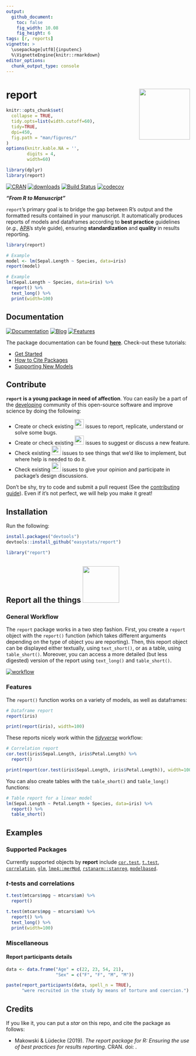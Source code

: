 ```yaml
---
output: 
  github_document:
    toc: false
    fig_width: 10.08
    fig_height: 6
tags: [r, reports]
vignette: >
  \usepackage[utf8]{inputenc}
  %\VignetteEngine{knitr::rmarkdown}
editor_options: 
  chunk_output_type: console
---
```


# report <img src='man/figures/logo.png' align="right" height="139" />

```r
knitr::opts_chunk$set(
  collapse = TRUE,
  tidy.opts=list(width.cutoff=60),
  tidy=TRUE,
  dpi=450,
  fig.path = "man/figures/"
)
options(knitr.kable.NA = '',
        digits = 4,
        width=60)

library(dplyr)
library(report)
```


[![CRAN](http://www.r-pkg.org/badges/version/report)](https://cran.r-project.org/package=report)
[![downloads](http://cranlogs.r-pkg.org/badges/report)](https://cran.r-project.org/package=report)
[![Build Status](https://travis-ci.org/easystats/report.svg?branch=master)](https://travis-ci.org/easystats/report)
[![codecov](https://codecov.io/gh/easystats/report/branch/master/graph/badge.svg)](https://codecov.io/gh/easystats/report)

***"From R to Manuscript"***

`report`'s primary goal is to bridge the gap between R's output and the formatted results contained in your manuscript. It automatically produces reports of models and dataframes according to **best practice** guidelines (*e.g.,* [APA](https://www.apastyle.org/)'s style guide), ensuring **standardization** and **quality** in results reporting.




```r
library(report)

# Example
model <- lm(Sepal.Length ~ Species, data=iris)
report(model)
```
```r
# Example
lm(Sepal.Length ~ Species, data=iris) %>% 
  report() %>% 
  text_long() %>% 
  print(width=100)
```


## Documentation

[![Documentation](https://img.shields.io/badge/documentation-report-orange.svg?colorB=E91E63)](https://easystats.github.io/report/)
[![Blog](https://img.shields.io/badge/blog-easystats-orange.svg?colorB=FF9800)](https://easystats.github.io/blog/posts/)
[![Features](https://img.shields.io/badge/features-report-orange.svg?colorB=2196F3)](https://easystats.github.io/report/reference/index.html)


The package documentation can be found [**here**](https://easystats.github.io/report/). Check-out these tutorials:

- [Get Started](https://easystats.github.io/report/articles/report.html)
- [How to Cite Packages](https://easystats.github.io/report/articles/cite_packages.html)
- [Supporting New Models](https://easystats.github.io/report/articles/supporting_new_models.html)


## Contribute

**`report` is a young package in need of affection**. You can easily be a part of the [developing](.github/CONTRIBUTING.md) community of this open-source software and improve science by doing the following:

- Create or check existing <a href=https://github.com/easystats/report/issues><img src="man/figures/issue_bug.png" height="25"></a> issues to report, replicate, understand or solve some bugs.
- Create or check existing <a href=https://github.com/easystats/report/issues><img src="man/figures/issue_featureidea.png" height="25"></a> issues to suggest or discuss a new feature.
- Check existing <a href=https://github.com/easystats/report/issues><img src="man/figures/issue_help.png" height="25"></a> issues to see things that we'd like to implement, but where help is needed to do it.
- Check existing <a href=https://github.com/easystats/report/issues><img src="man/figures/issue_opinion.png" height="25"></a> issues to give your opinion and participate in package's design discussions.

Don't be shy, try to code and submit a pull request (See the [contributing guide](.github/CONTRIBUTING.md)). Even if it's not perfect, we will help you make it great!



## Installation


Run the following:

```r
install.packages("devtools")
devtools::install_github("easystats/report")
```
```r
library("report")
```





## Report all the things <a href=https://easystats.github.io/Psycho.jl/latest/><img src="man/figures/allthethings.jpg" height="100"></a>

### General Workflow

The `report` package works in a two step fashion. First, you create a `report` object with the `report()` function (which takes different arguments depending on the type of object you are reporting). Then, this report object can be displayed either textually, using `text_short()`, or as a table, using `table_short()`. Moreover, you can access a more detailed (but less digested) version of the report using `text_long()` and `table_short()`.

[![workflow](man/figures/workflow.png)](https://easystats.github.io/report/)

### Features

The `report()` function works on a variety of models, as well as dataframes:

```r
# Dataframe report
report(iris)
```
```r
print(report(iris), width=100)
```

These reports nicely work within the [*tidyverse*](https://github.com/tidyverse) workflow:

```r
# Correlation report
cor.test(iris$Sepal.Length, iris$Petal.Length) %>% 
  report()
```
```r
print(report(cor.test(iris$Sepal.Length, iris$Petal.Length)), width=100)
```

You can also create tables with the `table_short()` and `table_long()` functions:


```r
# Table report for a linear model
lm(Sepal.Length ~ Petal.Length + Species, data=iris) %>% 
  report() %>% 
  table_short()
```



## Examples

### Supported Packages

Currently supported objects by **report** include [`cor.test`](https://stat.ethz.ch/R-manual/R-patched/library/stats/html/cor.test.html), [`t.test`](https://stat.ethz.ch/R-manual/R-devel/library/stats/html/t.test.html), [`correlation`](https://github.com/easystats/correlation), [`glm`](https://stat.ethz.ch/R-manual/R-devel/library/stats/html/glm.html), [`lme4::merMod`](https://github.com/lme4/lme4/), [`rstanarm::stanreg`](https://github.com/stan-dev/rstanarm), [`modelbased`](https://github.com/easystats/modelbased).

### *t*-tests and correlations

```r
t.test(mtcars$mpg ~ mtcars$am) %>% 
  report()
```
```r
t.test(mtcars$mpg ~ mtcars$am) %>% 
  report() %>% 
  text_long() %>% 
  print(width=100)
```


### Miscellaneous

#### Report participants details

```r
data <- data.frame("Age" = c(22, 23, 54, 21),
                   "Sex" = c("F", "F", "M", "M"))

paste(report_participants(data, spell_n = TRUE),
      "were recruited in the study by means of torture and coercion.")
```


## Credits

If you like it, you can put a *star* on this repo, and cite the package as follows:

- Makowski \& Lüdecke (2019). *The report package for R: Ensuring the use of best practices for results reporting*. CRAN. doi: .

